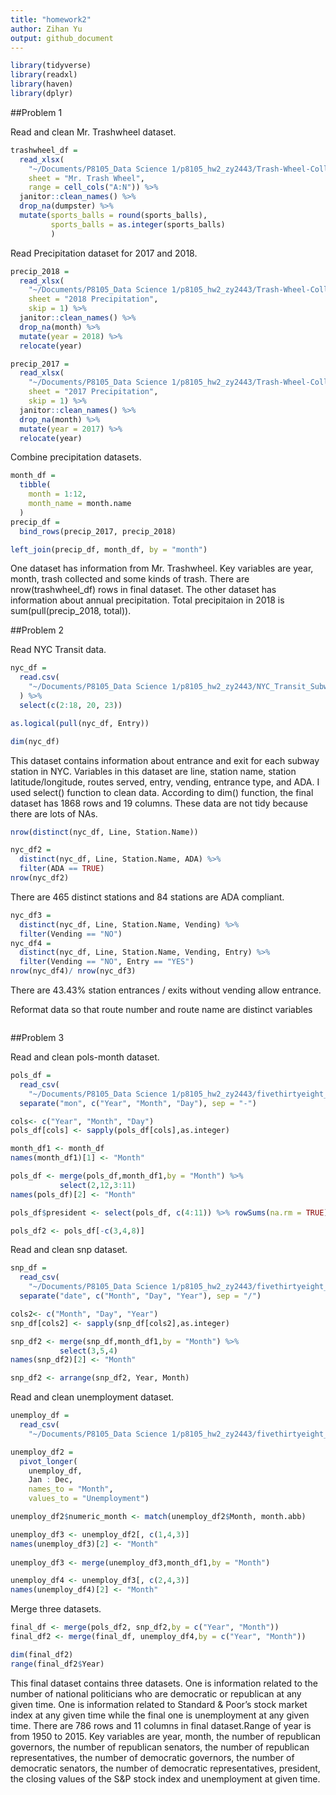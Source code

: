 ```yaml
---
title: "homework2"
author: Zihan Yu
output: github_document
---
```


```r
library(tidyverse)
library(readxl)
library(haven)
library(dplyr)
```

##Problem 1

Read and clean Mr. Trashwheel dataset.

```r
trashwheel_df = 
  read_xlsx(
    "~/Documents/P8105_Data Science 1/p8105_hw2_zy2443/Trash-Wheel-Collection-Totals-8-6-19.xlsx",
    sheet = "Mr. Trash Wheel",
    range = cell_cols("A:N")) %>%
  janitor::clean_names() %>%
  drop_na(dumpster) %>%
  mutate(sports_balls = round(sports_balls),
         sports_balls = as.integer(sports_balls)
         )
```

Read Precipitation dataset for 2017 and 2018.

```r
precip_2018 =
  read_xlsx(
    "~/Documents/P8105_Data Science 1/p8105_hw2_zy2443/Trash-Wheel-Collection-Totals-8-6-19.xlsx",
    sheet = "2018 Precipitation",
    skip = 1) %>%
  janitor::clean_names() %>%
  drop_na(month) %>%
  mutate(year = 2018) %>%
  relocate(year)

precip_2017 =
  read_xlsx(
    "~/Documents/P8105_Data Science 1/p8105_hw2_zy2443/Trash-Wheel-Collection-Totals-8-6-19.xlsx",
    sheet = "2017 Precipitation",
    skip = 1) %>%
  janitor::clean_names() %>%
  drop_na(month) %>%
  mutate(year = 2017) %>%
  relocate(year)
```

Combine precipitation datasets.

```r
month_df = 
  tibble(
    month = 1:12,
    month_name = month.name
  )
precip_df = 
  bind_rows(precip_2017, precip_2018) 

left_join(precip_df, month_df, by = "month")
```
One dataset has information from Mr. Trashwheel. Key variables are year, month, trash collected and some kinds of trash. There are nrow(trashwheel_df) rows in final dataset. The other dataset has information about annual precipitation. Total precipitaion in 2018 is sum(pull(precip_2018, total)). 

##Problem 2

Read NYC Transit data.

```r
nyc_df = 
  read.csv(
    "~/Documents/P8105_Data Science 1/p8105_hw2_zy2443/NYC_Transit_Subway_Entrance_And_Exit_Data.csv"
  ) %>%
  select(c(2:18, 20, 23))

as.logical(pull(nyc_df, Entry))

dim(nyc_df)
```
This dataset contains information about entrance and exit for each subway station in NYC. Variables in this dataset are line, station name, station latitude/longitude, routes served, entry, vending, entrance type, and ADA. I used select() function to clean data. According to dim() function, the final dataset has 1868 rows and 19 columns. These data are not tidy because there are lots of NAs.

```r
nrow(distinct(nyc_df, Line, Station.Name))

nyc_df2 =
  distinct(nyc_df, Line, Station.Name, ADA) %>% 
  filter(ADA == TRUE)
nrow(nyc_df2)

```
There are 465 distinct stations and 84 stations are ADA compliant.

```r
nyc_df3 = 
  distinct(nyc_df, Line, Station.Name, Vending) %>% 
  filter(Vending == "NO")
nyc_df4 =
  distinct(nyc_df, Line, Station.Name, Vending, Entry) %>% 
  filter(Vending == "NO", Entry == "YES") 
nrow(nyc_df4)/ nrow(nyc_df3)
```
There are 43.43% station entrances / exits without vending allow entrance.

Reformat data so that route number and route name are distinct variables
```r

```

##Problem 3

Read and clean pols-month dataset.

```r
pols_df = 
  read_csv(
    "~/Documents/P8105_Data Science 1/p8105_hw2_zy2443/fivethirtyeight_datasets/pols-month.csv") %>%
  separate("mon", c("Year", "Month", "Day"), sep = "-") 

cols<- c("Year", "Month", "Day")
pols_df[cols] <- sapply(pols_df[cols],as.integer)

month_df1 <- month_df
names(month_df1)[1] <- "Month"

pols_df <- merge(pols_df,month_df1,by = "Month") %>%
           select(2,12,3:11) 
names(pols_df)[2] <- "Month"

pols_df$president <- select(pols_df, c(4:11)) %>% rowSums(na.rm = TRUE)

pols_df2 <- pols_df[-c(3,4,8)]
```


Read and clean snp dataset.

```r
snp_df = 
  read_csv(
    "~/Documents/P8105_Data Science 1/p8105_hw2_zy2443/fivethirtyeight_datasets/snp.csv") %>%
  separate("date", c("Month", "Day", "Year"), sep = "/") 

cols2<- c("Month", "Day", "Year")
snp_df[cols2] <- sapply(snp_df[cols2],as.integer)

snp_df2 <- merge(snp_df,month_df1,by = "Month") %>%
           select(3,5,4) 
names(snp_df2)[2] <- "Month"

snp_df2 <- arrange(snp_df2, Year, Month)

```


Read and clean unemployment dataset.

```r
unemploy_df =
  read_csv(
    "~/Documents/P8105_Data Science 1/p8105_hw2_zy2443/fivethirtyeight_datasets/unemployment.csv")

unemploy_df2 =
  pivot_longer(
    unemploy_df, 
    Jan : Dec,
    names_to = "Month", 
    values_to = "Unemployment")

unemploy_df2$numeric_month <- match(unemploy_df2$Month, month.abb)

unemploy_df3 <- unemploy_df2[, c(1,4,3)] 
names(unemploy_df3)[2] <- "Month"
                
unemploy_df3 <- merge(unemploy_df3,month_df1,by = "Month") 

unemploy_df4 <- unemploy_df3[, c(2,4,3)]
names(unemploy_df4)[2] <- "Month"

```


Merge three datasets.

```r
final_df <- merge(pols_df2, snp_df2,by = c("Year", "Month"))
final_df2 <- merge(final_df, unemploy_df4,by = c("Year", "Month"))

dim(final_df2)
range(final_df2$Year)
```

This final dataset contains three datasets. One is information related to the number of national politicians who are democratic or republican at any given time. One is information related to Standard & Poor’s stock market index at any given time while the final one is unemployment at any given time. There are 786 rows and 11 columns in final dataset.Range of year is from 1950 to 2015. Key variables are year, month, the number of republican governors, the number of republican senators, the number of republican representatives, the number of democratic governors, the number of democratic senators, the number of democratic representatives, president, the closing values of the S&P stock index and unemployment at given time.